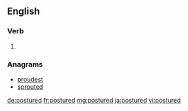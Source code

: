 ==English==

===Verb===
{{head|en|verb form}}

# {{en-past of|posture}}

===Anagrams===
* [[proudest#English|proudest]]
* [[sprouted#English|sprouted]]

[[de:postured]]
[[fr:postured]]
[[mg:postured]]
[[ja:postured]]
[[vi:postured]]